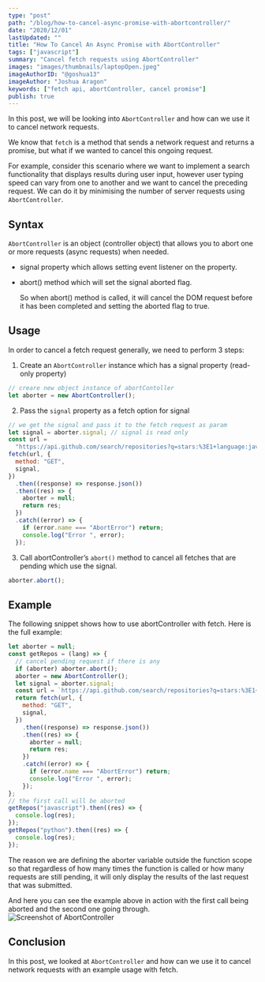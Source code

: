 ```yaml
---
type: "post"
path: "/blog/how-to-cancel-async-promise-with-abortcontroller/"
date: "2020/12/01"
lastUpdated: ""
title: "How To Cancel An Async Promise with AbortController"
tags: ["javascript"]
summary: "Cancel fetch requests using AbortController"
images: "images/thumbnails/laptopOpen.jpeg"
imageAuthorID: "@goshua13"
imageAuthor: "Joshua Aragon"
keywords: ["fetch api, abortController, cancel promise"]
publish: true
---
```


In this post, we will be looking into `AbortController` and how can we use it to cancel network requests.

We know that `fetch` is a method that sends a network request and returns a promise, but what if we wanted to cancel this ongoing request.

For example, consider this scenario where we want to implement a search functionality that displays results during user input, however user typing speed can vary from one to another and we want to cancel the preceding request. We can do it by minimising the number of server requests using `AbortController`.

## Syntax

`AbortController` is an object (controller object) that allows you to abort one or more requests (async requests) when needed.

- signal property which allows setting event listener on the property.
- abort() method which will set the signal aborted flag.

  So when abort() method is called, it will cancel the DOM request before it has been completed and setting the aborted flag to true.

## Usage

In order to cancel a fetch request generally, we need to perform 3 steps:

1. Create an `AbortController` instance which has a signal property (read-only property)

```javascript
// creare new object instance of abortContoller
let aborter = new AbortController();
```

2. Pass the `signal` property as a fetch option for signal

```javascript
// we get the signal and pass it to the fetch request as param
let signal = aborter.signal; // signal is read only
const url =
  "https://api.github.com/search/repositories?q=stars:%3E1+language:javascript&sort=stars&order=desc&type=Repositories";
fetch(url, {
  method: "GET",
  signal,
})
  .then((response) => response.json())
  .then((res) => {
    aborter = null;
    return res;
  })
  .catch((error) => {
    if (error.name === "AbortError") return;
    console.log("Error ", error);
  });
```

3. Call abortController’s `abort()` method to cancel all fetches that are pending which use the signal.

```javascript
aborter.abort();
```

## Example

The following snippet shows how to use abortController with fetch. Here is the full example:

```javascript
let aborter = null;
const getRepos = (lang) => {
  // cancel pending request if there is any
  if (aborter) aborter.abort();
  aborter = new AbortController();
  let signal = aborter.signal;
  const url = `https://api.github.com/search/repositories?q=stars:%3E1+language:${lang}&sort=stars&order=desc&type=Repositories`;
  return fetch(url, {
    method: "GET",
    signal,
  })
    .then((response) => response.json())
    .then((res) => {
      aborter = null;
      return res;
    })
    .catch((error) => {
      if (error.name === "AbortError") return;
      console.log("Error ", error);
    });
};
// the first call will be aborted
getRepos("javascript").then((res) => {
  console.log(res);
});
getRepos("python").then((res) => {
  console.log(res);
});
```

The reason we are defining the aborter variable outside the function scope so that regardless of how many times the function is called or how many requests are still pending, it will only display the results of the last request that was submitted.

And here you can see the example above in action with the first call being aborted and the second one going through.
![Screenshot of AbortController](./networkRequests.png)

## Conclusion

In this post, we looked at `AbortController` and how can we use it to cancel network requests with an example usage with fetch.
